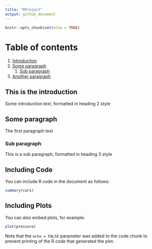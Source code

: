 ```yaml
---
title: "RProject"
output: github_document
---
```


```r
knitr::opts_chunk$set(echo = TRUE)
```

# Table of contents
1. [Introduction](#introduction)
2. [Some paragraph](#paragraph1)
    1. [Sub paragraph](#subparagraph1)
3. [Another paragraph](#paragraph2)

## <a name="introduction"></a> This is the introduction 
Some introduction text, formatted in heading 2 style

## <a name="paragraph1"></a> Some paragraph 
The first paragraph text

### <a name="subparagraph1"></a> Sub paragraph 
This is a sub paragraph, formatted in heading 3 style

## Including Code

You can include R code in the document as follows:

```r
summary(cars)
```

## Including Plots

You can also embed plots, for example:

```r
plot(pressure)
```

Note that the `echo = FALSE` parameter was added to the code chunk to prevent printing of the R code that generated the plot.
